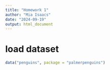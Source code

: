 ```yaml
---
title: "Homework 1"
author: "Mia Isaacs"
date: "2024-09-19"
output: html_document
---
```


# load dataset

```r
data("penguins", package = "palmerpenguins")
```


